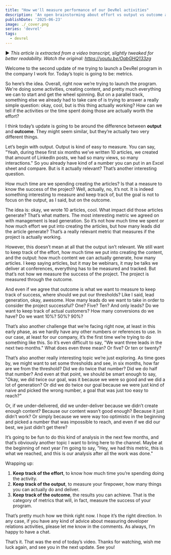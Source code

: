 ```yaml
---
title: "How we'll measure performance of our DevRel activities"
description: 'An open brainstorming about effort vs output vs outcome and how to set the initial goals.'
publishDate: '2025-06-23'
image: ./_cover.png
series: 'devrel'
tags:
  - devrel
---
```


▶️ _This article is extracted from a video transcript, slightly tweaked for better readability. Watch the original: https://youtu.be/OabGHQ133zg_

Welcome to the second update of me trying to launch a DevRel program in the company I work for. Today’s topic is going to be: metrics.

So here’s the idea. Overall, right now we’re trying to launch the program. We're doing some activities, creating content, and pretty much everything we can to start and get the wheel spinning. But on a parallel track, something else we already had to take care of is trying to answer a really simple question: okay, cool, but is this thing actually working? How can we tell if the activities or the time spent doing those are actually worth the effort?

I think today’s update is going to be around the difference between **output** and **outcome**. They might seem similar, but they’re actually two very different things.

Let’s begin with output. Output is kind of easy to measure. You can say, "Yeah, during these first six months we’ve written 10 articles, we created that amount of LinkedIn posts, we had so many views, so many interactions." So you already have kind of a number you can put in an Excel sheet and compare. But is it actually relevant? That’s another interesting question.

How much time are we spending creating the articles? Is that a measure to know the success of the project? Well, actually, no, it’s not. It is indeed something interesting to measure and keep track of, but the goal is not to focus on the output, as I said, but on the outcome.

The idea is: okay, we wrote 10 articles, cool. What impact did those articles generate? That’s what matters. The most interesting metric we agreed on with management is lead generation. So it’s not how much time we spent or how much effort we put into creating the articles, but how many leads did the article generate? That’s a really relevant metric that measures if the project is actually working.

However, this doesn’t mean at all that the output isn’t relevant. We still want to keep track of the effort, how much time we put into creating the content, and the output: how much content we can actually generate, how many articles. I keep saying articles, but it may be webinars, it may be talks we deliver at conferences, everything has to be measured and tracked. But that’s not how we measure the success of the project. The project is measured through the outcome.

And even if we agree that outcome is what we want to measure to keep track of success, where should we put our thresholds? Like I said, lead generation, okay, awesome. How many leads do we want to take in order to consider the project successful? One? Five? Ten? And only leads? Do we want to keep track of actual customers? How many conversions do we have? Do we want 10%? 50%? 90%?

That’s also another challenge that we’re facing right now, at least in this early phase, as we hardly have any other numbers or references to use. In our case, at least for our company, it’s the first time we’re trying to do something like this. So it’s even difficult to say, "We want three leads in the next two months." What does even three mean? Or five? Or ten or twenty?

That’s also another really interesting topic we’re just exploring. As time goes by, we might want to set some thresholds and see, in six months, how far are we from the threshold? Did we do twice that number? Did we do half that number? And even at that point, we should be smart enough to say, "Okay, we did twice our goal, was it because we were so good and we did a lot of generation? Or did we do twice our goal because we were just kind of naive and picked the wrong number, a goal that was just too easy to reach?"

Or, if we under-delivered, did we under-deliver because we didn’t create enough content? Because our content wasn’t good enough? Because it just didn’t work? Or simply because we were way too optimistic in the beginning and picked a number that was impossible to reach, and even if we did our best, we just didn’t get there?

It’s going to be fun to do this kind of analysis in the next few months, and that’s obviously another topic I want to bring here to the channel. Maybe at the beginning of next year I’m going to say, "Hey, we had this metric, this is what we reached, and this is our analysis after all the work was done."

Wrapping up:

1. **Keep track of the effort**, to know how much time you’re spending doing the activity.
2. **Keep track of the output**, to measure your firepower, how many things you can actually do and deliver.
3. **Keep track of the outcome**, the results you can achieve. That is the category of metrics that will, in fact, measure the success of your program.

That’s pretty much how we think right now. I hope it’s the right direction. In any case, if you have any kind of advice about measuring developer relations activities, please let me know in the comments. As always, I’m happy to have a chat.

That’s it. That was the end of today’s video. Thanks for watching, wish me luck again, and see you in the next update. See you!
